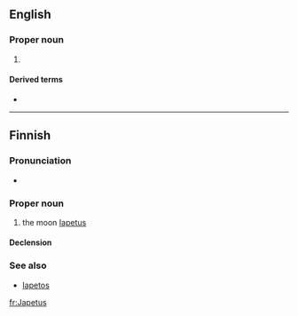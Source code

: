 ==English==

===Proper noun===
{{en-proper noun}}

# {{alternative spelling of|Iapetus|lang=en}}

====Derived terms====
* {{l|en|Japetian}}

----

==Finnish==
{{wikipedia|lang=fi}}

===Pronunciation===
* {{hyphenation|Ja|pe|tus|lang=fi}}

===Proper noun===
{{fi-noun|proper=true}}

# {{label|fi|astronomy}} the moon [[Iapetus]]

====Declension====
{{fi-decl-vastaus|n=sg|Japetu|a}}

===See also===
* [[Iapetos]]

[[fr:Japetus]]